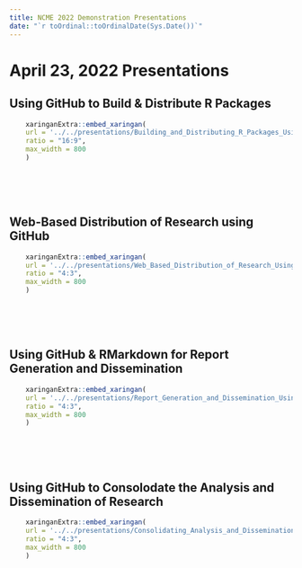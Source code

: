 ```yaml
---
title: NCME 2022 Demonstration Presentations
date: "`r toOrdinal::toOrdinalDate(Sys.Date())`"
---
```


# April 23, 2022 Presentations

## Using GitHub to Build & Distribute R Packages

```r
    xaringanExtra::embed_xaringan(
    url = '../../presentations/Building_and_Distributing_R_Packages_Using_GitHub.html',
    ratio = "16:9",
    max_width = 800
    )
```

<br>
<br>
<br>

## Web-Based Distribution of Research using GitHub

```r
    xaringanExtra::embed_xaringan(
    url = '../../presentations/Web_Based_Distribution_of_Research_Using_GitHub.html',
    ratio = "4:3",
    max_width = 800
    )
```

<br>
<br>
<br>

## Using GitHub & RMarkdown for Report Generation and Dissemination

```r
    xaringanExtra::embed_xaringan(
    url = '../../presentations/Report_Generation_and_Dissemination_Using_GitHub_and_RMarkdown.html',
    ratio = "4:3",
    max_width = 800
    )
```

<br>
<br>
<br>

## Using GitHub to Consolodate the Analysis and Dissemination of Research

```r
    xaringanExtra::embed_xaringan(
    url = '../../presentations/Consolidating_Analysis_and_Dissemination_of_Research_Using_GitHub.html',
    ratio = "4:3",
    max_width = 800
    )
```
